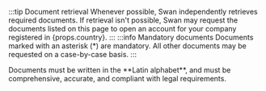 :::tip Document retrieval
Whenever possible, Swan independently retrieves required documents. If retrieval isn't possible, Swan may request the documents listed on this page to open an account for your company registered in {props.country}. 
:::
:::info Mandatory documents
Documents marked with an asterisk (*) are mandatory. All other documents may be requested on a case-by-case basis.
:::

<span>
<p>Documents must be written in the **Latin alphabet**, and must be comprehensive, accurate, and compliant with legal requirements.</p>
</span>
